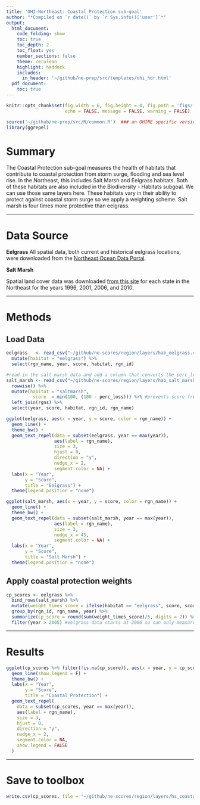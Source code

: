```yaml
---
title: 'OHI-Northeast: Coastal Protection sub-goal'
author: "*Compiled on `r date()` by `r Sys.info()['user']`*"
output: 
  html_document:
    code_folding: show
    toc: true
    toc_depth: 2
    toc_float: yes
    number_sections: false
    theme: cerulean
    highlight: haddock
    includes: 
      in_header: '~/github/ne-prep/src/templates/ohi_hdr.html'
  pdf_document:
    toc: true
---
```



``` r
knitr::opts_chunk$set(fig.width = 6, fig.height = 4, fig.path = 'figs/',
                      echo = FALSE, message = FALSE, warning = FALSE)

source('~/github/ne-prep/src/R/common.R')  ### an OHINE specific version of common.R
library(ggrepel)
```

# Summary

The Coastal Protection sub-goal measures the health of habitats that contribute to coastal protection from storm surge, flooding and sea level rise. In the Northeast, this includes Salt Marsh and Eelgrass habitats. Both of these habitats are also included in the Biodiversity - Habitats subgoal. We can use those same layers here. These habitats vary in their ability to protect against coastal storm surge so we apply a weighting scheme. Salt marsh is four times more protective than eelgrass. 

***

# Data Source

**Eelgrass**
All spatial data, both current and historical eelgrass locations, were downloaded from the [Northeast Ocean Data Portal](https://www.northeastoceandata.org/data-explorer/?habitat|biological).

**Salt Marsh**

Spatial land cover data was downloaded [from this site](https://coast.noaa.gov/ccapftp/#/) for each state in the Northeast for the years 1996, 2001, 2006, and 2010.

***
  
# Methods

## Load Data

```r
eelgrass   <- read_csv("~/github/ne-scores/region/layers/hab_eelgrass.csv") %>%
  mutate(habitat = "eelgrass") %>%
  select(rgn_name, year, score, habitat, rgn_id)

#read in the salt marsh data and add a column that converts the perc_loss to a score between 0 and 100
salt_marsh <- read_csv("~/github/ne-scores/region/layers/hab_salt_marsh.csv") %>%
  rowwise() %>%
  mutate(habitat = "saltmarsh",
          score  = min(100, (100 - perc_loss))) %>% #prevents score from going above 100
  left_join(rgns) %>%
  select(year, score, habitat, rgn_id, rgn_name)
```

```r
ggplot(eelgrass, aes(x = year, y = score, color = rgn_name)) +
  geom_line() +
  theme_bw() +
  geom_text_repel(data = subset(eelgrass, year == max(year)),
                  aes(label = rgn_name),
                  size = 3,
                  hjust = 0,
                  direction = "y",
                  nudge_x = 2,
                  segment.color = NA) +
  labs(x = "Year",
       y = "Score",
       title = "Eelgrass") +
  theme(legend.position = "none")

```

```r
ggplot(salt_marsh, aes(x = year, y = score, color = rgn_name)) +
  geom_line() +
  theme_bw() +
  geom_text_repel(data = subset(salt_marsh, year == max(year)),
                  aes(label = rgn_name),
                  size = 3,
                  nudge_x = 45,
                  segment.color = NA) +
  labs(x = "Year",
       y = "Score",
       title = "Salt Marsh") +
  theme(legend.position = "none")
```

## Apply coastal protection weights

```r
cp_scores <- eelgrass %>%
  bind_rows(salt_marsh) %>%
  mutate(weight_times_score = ifelse(habitat == "eelgrass", score, score*4)) %>%
  group_by(rgn_id, rgn_name, year) %>%
  summarize(cp_score = round(sum(weight_times_score)/5, digits = 2)) %>%
  filter(year > 2005) #eelgrass data starts at 2006 so can only measure CS for overlapping years
```


***

# Results

```r
ggplot(cp_scores %>% filter(!is.na(cp_score)), aes(x = year, y = cp_score, color = rgn_name)) +
  geom_line(show.legend = F) +
  theme_bw() +
  labs(x = "Year",
       y = "Score",
       title = "Coastal Protection") +
  geom_text_repel(
    data = subset(cp_scores, year == max(year)),
    aes(label = rgn_name),
    size = 3,
    hjust = 0,
    direction = "y",
    nudge_x = 2,
    segment.color = NA,
    show.legend = FALSE
  )
```


***

# Save to toolbox

```r
write.csv(cp_scores, file = "~/github/ne-scores/region/layers/hs_coastal_protection.csv")
```




